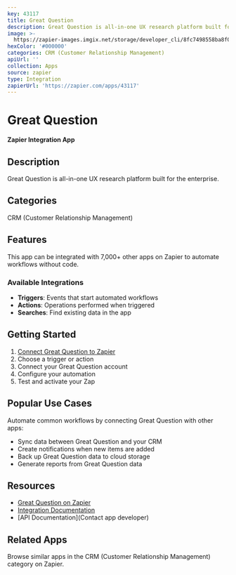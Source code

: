 ```yaml
---
key: 43117
title: Great Question
description: Great Question is all-in-one UX research platform built for the enterprise.
image: >-
  https://zapier-images.imgix.net/storage/developer_cli/8fc7498558ba8f017f903da1e491b311.png?auto=format%2Ccompress&ixlib=python-3.0.0&q=50
hexColor: '#000000'
categories: CRM (Customer Relationship Management)
apiUrl: ''
collection: Apps
source: zapier
type: Integration
zapierUrl: 'https://zapier.com/apps/43117'
---
```

# Great Question

**Zapier Integration App**

## Description

Great Question is all-in-one UX research platform built for the enterprise.

## Categories

CRM (Customer Relationship Management)

## Features

This app can be integrated with 7,000+ other apps on Zapier to automate workflows without code.

### Available Integrations

- **Triggers**: Events that start automated workflows
- **Actions**: Operations performed when triggered
- **Searches**: Find existing data in the app

## Getting Started

1. [Connect Great Question to Zapier](https://zapier.com/apps/43117)
2. Choose a trigger or action
3. Connect your Great Question account
4. Configure your automation
5. Test and activate your Zap

## Popular Use Cases

Automate common workflows by connecting Great Question with other apps:

- Sync data between Great Question and your CRM
- Create notifications when new items are added
- Back up Great Question data to cloud storage
- Generate reports from Great Question data

## Resources

- [Great Question on Zapier](https://zapier.com/apps/43117)
- [Integration Documentation](https://zapier.com/apps/43117/integrations)
- [API Documentation](Contact app developer)

## Related Apps

Browse similar apps in the CRM (Customer Relationship Management) category on Zapier.

